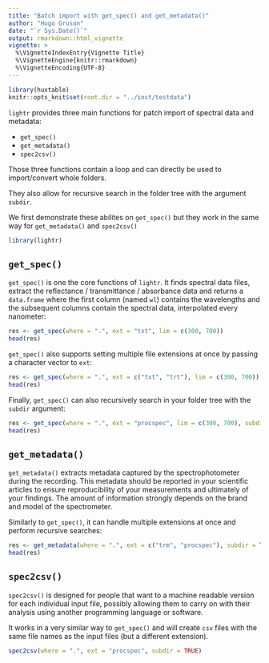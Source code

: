 ```yaml
---
title: "Batch import with get_spec() and get_metadata()"
author: "Hugo Gruson"
date: "`r Sys.Date()`"
output: rmarkdown::html_vignette
vignette: >
  %\VignetteIndexEntry{Vignette Title}
  %\VignetteEngine{knitr::rmarkdown}
  %\VignetteEncoding{UTF-8}
---
```


```r
library(huxtable)
knitr::opts_knit$set(root.dir = "../inst/testdata")
```

`lightr` provides three main functions for patch import of spectral data and
metadata:

* `get_spec()`
* `get_metadata()`
* `spec2csv()`

Those three functions contain a loop and can directly be used to import/convert
whole folders.

They also allow for recursive search in the folder tree with the argument
`subdir`.

We first demonstrate these abilites on `get_spec()` but they work in the same
way for `get_metadata()` and `spec2csv()`

```r
library(lightr)
```

## `get_spec()`

`get_spec()` is one the core functions of `lightr`. It finds spectral data 
files, extract the reflectance / transmittance / absorbance data and returns a
`data.frame` where the first column (named `wl`) contains the wavelengths and
the subsequent columns contain the spectral data, interpolated every nanometer:

```r
res <- get_spec(where = ".", ext = "txt", lim = c(300, 700))
head(res)
```

`get_spec()` also supports setting multiple file extensions at once by passing
a character vector to `ext`:

```r
res <- get_spec(where = ".", ext = c("txt", "trt"), lim = c(300, 700))
head(res)
```

Finally, `get_spec()` can also recursively search in your folder tree with the
`subdir` argument:

```r
res <- get_spec(where = ".", ext = "procspec", lim = c(300, 700), subdir = TRUE)
head(res)
```

## `get_metadata()`

`get_metadata()` extracts metadata captured by the spectrophotometer during the
recording. This metadata should be reported in your scientific articles to 
ensure reproducibility of your measurements and ultimately of your findings. The
amount of information strongly depends on the brand and model of the
spectrometer.

Similarly to `get_spec()`, it can handle multiple extensions at once and perform
recursive searches:

```r
res <- get_metadata(where = ".", ext = c("trm", "procspec"), subdir = TRUE)
head(res)
```

## `spec2csv()`

`spec2csv()` is designed for people that want to a machine readable version for
each individual input file, possibly allowing them to carry on with their 
analysis using another programming language or software.

It works in a very similar way to `get_spec()` and will create `csv` files with
the same file names as the input files (but a different extension).

```r
spec2csv(where = ".", ext = "procspec", subdir = TRUE)
```
